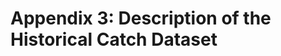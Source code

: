 # Appendix 3: Description of the Historical Catch Dataset {#catchFields}




<!-- The fields included in the catch dataset include:   -->

<!-- -   YEAR: Year of fishing -->
<!-- -   FLAG_CODE: Code for [flag States](https://data.iotc.org/reference/latest/domain/admin/#countries) -->
<!-- -   FLEET_CODE: Code for [fishing fleets](https://data.iotc.org/reference/latest/domain/admin/#fleets) -->
<!-- -   FISHERY_TYPE: code for main fishery categories (ART = Artisanal, IND = Industrial) -->
<!-- -   FISHERY_CODE: Code for [fishing gears](https://data.iotc.org/reference/latest/domain/fisheries/#Gears)  -->
<!-- -   SCHOOL_TYPE_CODE: Code for [types of tuna school association](https://data.iotc.org/reference/latest/domain/legacy/#schoolTypes) (LS = School associated with a drifting floating object, natural or artificial; FS = Free-swimming school) -->
<!-- -   ASSIGNED_AREA; Areas Beyond National Jurisdiction (HIGH_SEAS) or National Jurisdiction Areas (NJA) where the last three characters correspond to the [country](https://data.iotc.org/reference/latest/domain/admin/#countries) (e.g., NJA_COM = National Jurisdiction Area of Comoros) -->
<!-- -   SPECIES_CODE: ALB = albacore; BET = bigeye tuna; SKJ = skipjack tuna; SWO = swordfish; YFT = yellowfin tuna -->
<!-- -   CATCH_MT: estimated catch in metric tonnes.    -->